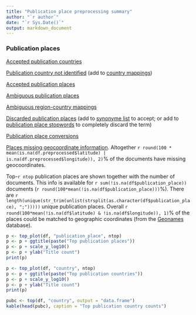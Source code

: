 ```yaml
---
title: "Publication place preprocessing summary"
author: "`r author`"
date: "`r Sys.Date()`"
output: markdown_document
---
```


### Publication places

[Accepted publication countries](output.tables/country_accepted.csv)

[Publication country not identified](output.tables/publication_place_missingcountry.csv) (add to [country mappings](https://github.com/rOpenGov/bibliographica/blob/master/inst/extdata/reg2country.csv))

[Accepted publication places](output.tables/publication_place_accepted.csv)

[Ambiguous publication places](output.tables/publication_place_ambiguous.csv)

[Ambiguous region-country mappings](output.tables/publication_country_ambiguous.csv)

[Discarded publication places](output.tables/publication_place_discarded.csv) (add to [synonyme list](https://github.com/rOpenGov/bibliographica/blob/master/inst/extdata/PublicationPlaceSynonymes.csv) to accept; or add to [publication place stopwords](https://github.com/rOpenGov/bibliographica/blob/master/inst/extdata/stopwords_for_place.csv) to completely discard the term)

[Publication place conversions](output.tables/publication_place_conversion_nontrivial.csv)

[Places missing geocoordinate information](output.tables/absentgeocoordinates.csv). Altogether ```r round(100 * mean(is.na(df.preprocessed$latitude) | is.na(df.preprocessed$longitude)), 2)```% of the documents have missing geocoordinates.



Top-`r ntop` publication places are shown together with the number of documents. This info is available for `r sum(!is.na(df$publication_place))` documents (`r round(100*mean(!is.na(df$publication_place)))`%). There are `r length(unique(str_trim(unlist(strsplit(as.character(df$publication_place), ";")))))` unique publication places. Overall `r round(100*mean(!is.na(df$latitude) & !is.na(df$longitude)), 1)`% of the places could be matched to geographic coordinates (from the [Geonames](http://download.geonames.org/export/dump/) database).


```r
p <- top_plot(df, "publication_place", ntop)
p <- p + ggtitle(paste("Top publication places"))
p <- p + scale_y_log10()
p <- p + ylab("Title count")
print(p)

p <- top_plot(df, "country", ntop)
p <- p + ggtitle(paste("Top publication countries"))
p <- p + scale_y_log10()
p <- p + ylab("Title count")
print(p)
```


```r
pubc <- top(df, "country", output = "data.frame")
kable(head(pubc), caption = "Top publication country counts")
```
